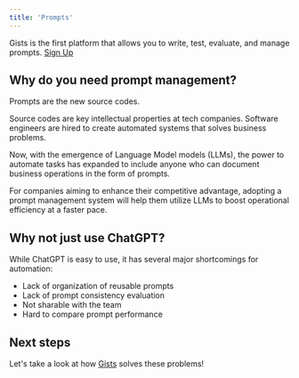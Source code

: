 ```yaml
---
title: 'Prompts'
---
```


Gists is the first platform that allows you to write, test, evaluate, and manage prompts. [Sign Up](https://app.gists.ai/sign_in)

## Why do you need prompt management?
Prompts are the new source codes.

Source codes are key intellectual properties at tech companies. Software engineers are hired to create automated systems that solves business problems.

Now, with the emergence of Language Model models (LLMs), the power to automate tasks has expanded to include anyone who can document business operations in the form of prompts.

For companies aiming to enhance their competitive advantage, adopting a prompt management system will help them utilize LLMs to boost operational efficiency at a faster pace.

## Why not just use ChatGPT?
While ChatGPT is easy to use, it has several major shortcomings for automation:
- Lack of organization of reusable prompts
- Lack of prompt consistency evaluation
- Not sharable with the team
- Hard to compare prompt performance


## Next steps
Let's take a look at how [Gists](/essentials/gists) solves these problems!